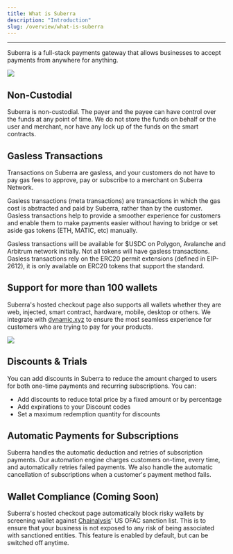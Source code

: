 ```yaml
---
title: What is Suberra
description: "Introduction"
slug: /overview/what-is-suberra
---
```



---

Suberra is a full-stack payments gateway that allows businesses to accept payments from anywhere for anything.

<div style={{ flexBasis: "300px", flexGrow: "1", textAlign: "center" }}>
  <img src={Image1} style={{ alignSelf: "center", maxWidth: "100%" }} />
</div>

## Non-Custodial

Suberra is non-custodial. The payer and the payee can have control over the funds at any point of time. We do not store the funds on behalf or the user and merchant, nor have any lock up of the funds on the smart contracts.



## Gasless Transactions

Transactions on Suberra are gasless, and your customers do not have to pay gas fees to approve, pay or subscribe to a merchant on Suberra Network.

Gasless transactions (meta transactions) are transactions in which the gas cost is abstracted and paid by Suberra, rather than by the customer. Gasless transactions help to provide a smoother experience for customers and enable them to make payments easier without having to bridge or set aside gas tokens (ETH, MATIC, etc) manually.

Gasless transactions will be available for $USDC on Polygon, Avalanche and Arbitrum network initially. Not all tokens will have gasless transactions. Gasless transactions rely on the ERC20 permit extensions (defined in EIP-2612), it is only available on ERC20 tokens that support the standard.

## Support for more than 100 wallets

Suberra's hosted checkout page also supports all wallets whether they are web, injected, smart contract, hardware, mobile, desktop or others. We integrate with [dynamic.xyz](https://dynamic.xyz) to ensure the most seamless experience for customers who are trying to pay for your products.

<div style={{ flexBasis: "300px", flexGrow: "1", textAlign: "center" }}>
  <img src={Image2} style={{ alignSelf: "center", maxWidth: "100%" }} />
</div>

## Discounts & Trials

You can add discounts in Suberra to reduce the amount charged to users for both one-time payments and recurring subscriptions. You can:

- Add discounts to reduce total price by a fixed amount or by percentage
- Add expirations to your Discount codes
- Set a maximum redemption quantity for discounts

## Automatic Payments for Subscriptions

Suberra handles the automatic deduction and retries of subscription payments. Our automation engine charges customers on-time, every time, and automatically retries failed payments. We also handle the automatic cancellation of subscriptions when a customer's payment method fails.

## Wallet Compliance (Coming Soon)

Suberra's hosted checkout page automatically block risky wallets by screening wallet against [Chainalysis](https://www.chainalysis.com/)' US OFAC sanction list. This is to ensure that your business is not exposed to any risk of being associated with sanctioned entities. This feature is enabled by default, but can be switched off anytime.
